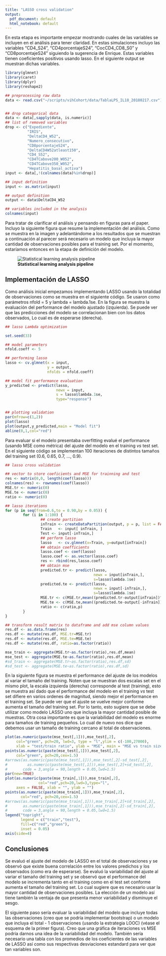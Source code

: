 ```yaml
---
title: "LASSO cross validation"
output:
  pdf_document: default
  html_notebook: default
---
```


En esta etapa es importante empezar mostrando cuales de las variables se incluyen en el análisis para tener claridad. En estas simulaciones incluyo las variables "CD4_S24", "CD4porcentajeS24", "CocCD4_CD8_S0" y "CD8porcentajeS24" siguiendo la sugerencia de Enrique. Estas variables tienen coeficientes positivos usando lasso. En el siguiente output se muestran dichas variables.

```r
library(glmnet)
library(caret)
library(dplyr)
library(reshape2)

## preprocessing raw data
data <- read.csv("~/scripts/vihCohort/data/TablaLPS_IL18_20180217.csv")


## drop categorical data
data <- data[,sapply(data, is.numeric)]
## list of removed variables
drop <- c("Expediente",
          "IRIS",
          "DeltaCD4_W52",
          "Numero_consecutivo",
          "CD8porcentajeS24",
          "DeltaCD4W52atleast150",
          "CD4_S52",
          "CD4TCabove200_W052",
          "CD4TCabove350_W052",
          "Hepatitis_basal_activa")
input <- data[,!(colnames(data)%in%drop)]

## input definition
input <- as.matrix(input)

## output definition
output <- data$DeltaCD4_W52

## variables included in the analysis
colnames(input)
```

Para tratar de clarificar el análisis y pensando en figuras para el paper. Incluyo la siguiente figura que resume la implementación del análisis. Como se muestra en la imagen y adelantándome a los resultados que se muestran a continuación al parecer será necesario un modelo que incluya la mayor cantidad de observaciones posibles para el training set. Por el momento, estaríamos entonces en la etapa de definición del modelo. 

![**Statistical learning analysis pipeline**](../figures/VIHCohortAnalysis.jpg)



## Implementación de LASSO

Como análisis inicial empezamos implementando LASSO usando la totalidad de observaciones como se muestra en el siguiente código. Se usaron como parámetros nfold = 5 y lambda = lambda.1se. En la figura se muestra la evaluación del performance del modelo ajustado (izquierda). Se puede ver que las predicciones del modelo se correlacionan bien con los datos observados, Lo cual es de esperarse (derecha).

```r
## lasso Lambda optimization

set.seed(33)

## model parameters
nfold.coeff <- 5

## performing lasso
lasso <- cv.glmnet(x = input,
                   y = output,
                   nfolds = nfold.coeff)

## model fit performance evaluation
y_predicted <- predict(lasso,
                       newx = input,
                       s = lasso$lambda.1se,
                       type="response")


## plotting validation
par(mfrow=c(1,2))
plot(lasso)
plot(output,y_predicted,main = "Model fit")
abline(0,1,col="red")
```

Para evaluar si el modelo presentaba overfitting evalué el performance (usando MSE como métrica) del ajuste del modelo en el training *vs* test set. En el siguiente código se implementan 100 iteraciones de distintos tamaños del training set (0.6, 0.65, 0.7, ..., 0.9).  

```r
## lasso cross validation

## vector to store coeficients and MSE for trainning and test
res <- matrix(0,0, length(coef(lasso)))
colnames(res) <- rownames(coef(lasso))
MSE.tr <- numeric(0)
MSE.te <- numeric(0)
ratio <- numeric(0)

## lasso iterations
for (p in seq(from=0.6,to = 0.90,by = 0.05)) {
        for (i in 1:100) {
                ## create partition
                inTrain <- createDataPartition(output, p = p, list = FALSE)
                Train   <- input[ inTrain, ] 
                Test <- input[-inTrain,]
                ## perform lasso
                lasso   <- cv.glmnet(x=Train, y=output[inTrain])
                ## obtain coefficients
                lasso.coef <- coef(lasso)
                lasso.coef <- as.vector(lasso.coef)
                res <- rbind(res,lasso.coef)
                ## obtain mse
                predicted.tr <- predict(lasso, 
                                        newx = input[inTrain,], 
                                        s=lasso$lambda.1se)
                predicted.te <- predict(lasso, 
                                        newx = input[-inTrain,], 
                                        s=lasso$lambda.1se)
                MSE.tr <- c(MSE.tr,mean((predicted.tr-output[inTrain])^2))
                MSE.te <- c(MSE.te,mean((predicted.te-output[-inTrain])^2))
                ratio <- c(ratio,p)
        }
}

## transform result matrix to dataframe and add mse column values
res.df <- as.data.frame(res)
res.df <- mutate(res.df, MSE.tr=MSE.tr)
res.df <- mutate(res.df, MSE.te=MSE.te)
res.df <- mutate(res.df, ratio=as.factor(ratio))

mse_train <- aggregate(MSE.tr~as.factor(ratio),res.df,mean)
mse_test <- aggregate(MSE.te~as.factor(ratio),res.df,mean)
#sd_train <- aggregate(MSE.tr~as.factor(ratio),res.df,sd)
#sd_test <- aggregate(MSE.te~as.factor(ratio),res.df,sd)
```

En la siguiente figura se muestra el performance del ajuste de los modelos al variar el tamaño del training. Noten que se muestran dos escalas set en el mismo plot, la escala izquierda (derecha) corresponde al test (training), esto se muestra así dado que el performance del modelo en el training *vs* test set difiere en varios ordenes de magnitud, siendo mejor el performance en el training set. Se puede ver que el ajuste se vuelve mejor conforme aumenta el tamaño del training set. Por lo tanto, esto sugiere que se debe utilizar como modelo LASSO uno que incluya la mayor cantidad posible de muestras. Otra cosa importante es que la variabilidad del modelo es enorme para tamaños de training pequeños. Lo cual de nuevo nos dice que debemos usar un tamaño de training cercano al total de observaciones.

```r
plot(as.numeric(paste(mse_test[,1])),mse_test[,2],
     col="green", pch=20, lwd=3, type = "l",ylim = c(-100,27000),
     xlab = "test/train ratio", ylab = "MSE", main = "MSE vs train size")
points(as.numeric(paste(mse_test[,1])),mse_test[,2],
     col="green", pch=20,cex=1.5)
#arrows(as.numeric(paste(mse_test[,1])),mse_test[,2]-sd_test[,2],
#         as.numeric(paste(mse_test[,1])),mse_test[,2]+sd_test[,2],
#       code = 3,angle = 90,length = 0.05,lwd=1.5)
par(new=TRUE)
plot(as.numeric(paste(mse_train[,1])),mse_train[,2],
               col="red",pch=20,lwd=3,type="l",
     axes = FALSE, xlab = "", ylab = "")
points(as.numeric(paste(mse_train[,1])),mse_train[,2],
       col="red", pch=20,cex=1.5)
#arrows(as.numeric(paste(mse_train[,1])),mse_train[,2]+sd_train[,2],
#       as.numeric(paste(mse_train[,1])),mse_train[,2]-sd_train[,2],
#       code = 3,angle = 90,length = 0.05,lwd=1.5)
legend("topright",
       legend = c("train","test"),
       fill=c("red","green"),
       inset = 0.05)
axis(side=4)
```

## Conclusiones

Se evaluó el ajuste del modelo de LASSO en el total de observaciones y se observó que existe buena correlación entre los valores predichos y los observados (como era de esperarse). Se evaluó la variabilidad del ajuste al variar el tamaño del training set y se observó que el performance del modelo se incrementa tanto en el training como en el test set conforme aumenta el tamaño del training set. Lo cual sugiere que es necesario usar la mayor cantidad de observaciones posibles. La elección de un modelo así tiene también la ventaja de que presenta menor variabilidad y disminuye el sesgo. 

El siguiente paso sería evaluar la variabilidad del modelo que incluye todas las observaciones (creo que se podría implementar bootstrap) o un modelo que incluya el total - 1 observaciones (usando la estrategia LOOC) (véase el esquema de la primer figura). Creo que una gráfica de iteraciones vs MSE podría darnos una idea de la variabilidad del modelo. También sería necesario una tabla con los promedios de los coeficientes de las variables de LASSO así como sus respectivas desviaciones estandard para ver que tan variables son.  



